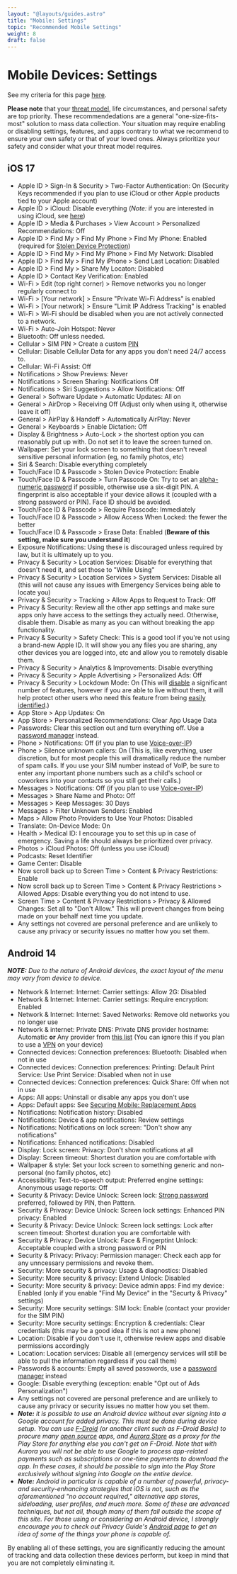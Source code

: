 ```yaml
---
layout: "@layouts/guides.astro"
title: "Mobile: Settings"
topic: "Recommended Mobile Settings"
weight: 8
draft: false
---
```


# Mobile Devices: Settings

See my criteria for this page [here](/criteria#mobile-settings--apps).

**Please note** that your [threat model](/guides/prologue/threat-model/), life circumstances, and personal safety are top priority. These recommendedations are a general "one-size-fits-most" solution to mass data collection. Your situation may require enabling or disabling settings, features, and apps contrary to what we recommend to ensure your own safety or that of your loved ones. Always prioritize your safety and consider what your threat model requires.

## iOS 17

- Apple ID > Sign-In & Security > Two-Factor Authentication: On (Security Keys recommended if you plan to use iCloud or other Apple products tied to your Apple account)
- Apple ID > iCloud: Disable everything (_Note:_ if you are interested in using iCloud, see [here](/guides/moderately-important/backups/#iclouds-advanced-data-protection-program))
- Apple ID > Media & Purchases > View Account > Personalized Recommendations: Off
- Apple ID > Find My > Find My iPhone > Find My iPhone: Enabled (required for [Stolen Device Protection](https://support.apple.com/en-us/HT212510))
- Apple ID > Find My > Find My iPhone > Find My Network: Disabled
- Apple ID > Find My > Find My iPhone > Send Last Location: Disabled
- Apple ID > Find My > Share My Locaton: Disabled
- Apple ID > Contact Key Verification: Enabled
- Wi-Fi > Edit (top right corner) > Remove networks you no longer regularly connect to
- Wi-Fi > [Your network] > Ensure "Private Wi-Fi Address" is enabled
- Wi-Fi > [Your network] > Ensure "Limit IP Address Tracking" is enabled
- Wi-Fi > Wi-Fi should be disabled when you are not actively connected to a network.
- Wi-Fi > Auto-Join Hotspot: Never
- Bluetooth: Off unless needed.
- Cellular > SIM PIN > Create a custom [PIN](https://support.apple.com/en-us/HT201529)
- Cellular: Disable Cellular Data for any apps you don't need 24/7 access to.
- Cellular: Wi-Fi Assist: Off
- Notifications > Show Previews: Never
- Notifications > Screen Sharing: Notifications Off
- Notifications > Siri Suggestions > Allow Notifications: Off
- General > Software Update > Automatic Updates: All on
- General > AirDrop > Receiving Off (Adjust only when using it, otherwise leave it off)
- General > AirPlay & Handoff > Automatically AirPlay: Never
- General > Keyboards > Enable Dictation: Off
- Display & Brightness > Auto-Lock > the shortest option you can reasonably put up with. Do not set it to leave the screen turned on.
- Wallpaper: Set your lock screen to something that doesn't reveal sensitive personal information (eg, no family photos, etc)
- Siri & Search: Disable everything completely
- Touch/Face ID & Passcode > Stolen Device Protection: Enable
- Touch/Face ID & Passcode > Turn Passcode On: Try to set an [alpha-numeric password](/guides/most-important/passwords) if possible, otherwise use a six-digit PIN. A fingerprint is also acceptable if your device allows it (coupled with a strong password or PIN). Face ID should be avoided.
- Touch/Face ID & Passcode > Require Passcode: Immediately
- Touch/Face ID & Passcode > Allow Access When Locked: the fewer the better
- Touch/Face ID & Passcode > Erase Data: Enabled (**Beware of this setting, make sure you understand it**)
- Exposure Notifications: Using these is discouraged unless required by law, but it is ultimately up to you.
- Privacy & Security > Location Services: Disable for everything that doesn't need it, and set those to "While Using"
- Privacy & Security > Location Services > System Services: Disable all (this will not cause any issues with Emergency Services being able to locate you)
- Privacy & Security > Tracking > Allow Apps to Request to Track: Off
- Privacy & Security: Review all the other app settings and make sure apps only have access to the settings they actually need. Otherwise, disable them. Disable as many as you can without breaking the app functionality.
- Privacy & Security > Safety Check: This is a good tool if you're not using a brand-new Apple ID. It will show you any files you are sharing, any other devices you are logged into, etc and allow you to remotely disable them.
- Privacy & Security > Analytics & Improvements: Disable everything
- Privacy & Security > Apple Advertising > Personalized Ads: Off
- Privacy & Security > Lockdown Mode: On (This will [disable](https://support.apple.com/en-us/HT212650) a significant number of features, however if you are able to live without them, it will help protect other users who need this feature from being [easily identified](https://www.techspot.com/news/95767-apple-upcoming-lockdown-mode-make-devices-easier-fingerprint.html).)
- App Store > App Updates: On
- App Store > Personalized Recommendations: Clear App Usage Data
- Passwords: Clear this section out and turn everything off. Use a [password manager](/guides/most-important/passwords) instead.
- Phone > Notifications: Off (if you plan to use [Voice-over-IP](/guides/less-important/voip))
- Phone > Silence unknown callers: On (This is, like everything, user discretion, but for most people this will dramatically reduce the number of spam calls. If you use your SIM number instead of VoIP, be sure to enter any important phone numbers such as a child's school or coworkers into your contacts so you still get their calls.)
- Messages > Notifications: Off (if you plan to use [Voice-over-IP](/guides/less-important/voip))
- Messages > Share Name and Photo: Off
- Messages > Keep Messages: 30 Days
- Messages > Filter Unknown Senders: Enabled
- Maps > Allow Photo Providers to Use Your Photos: Disabled
- Translate: On-Device Mode: On
- Health > Medical ID: I encourage you to set this up in case of emergency. Saving a life should always be prioritized over privacy.
- Photos > iCloud Photos: Off (unless you use iCloud)
- Podcasts: Reset Identifier
- Game Center: Disable
- Now scroll back up to Screen Time > Content & Privacy Restrictions: Enable
- Now scroll back up to Screen Time > Content & Privacy Restrictions > Allowed Apps: Disable everything you do not intend to use.
- Screen Time > Content & Privacy Restrictions > Privacy & Allowed Changes: Set all to "Don't Allow." This will prevent changes from being made on your behalf next time you update.
- Any settings not covered are personal preference and are unlikely to cause any privacy or security issues no matter how you set them.

## Android 14

**_NOTE:_** _Due to the nature of Android devices, the exact layout of the menu may vary from device to device._

- Network & Internet: Internet: Carrier settings: Allow 2G: Disabled
- Network & Internet: Internet: Carrier settings: Require encryption: Enabled
- Network & Internet: Internet: Saved Networks: Remove old networks you no longer use
- Network & internet: Private DNS: Private DNS provider hostname: Automatic **or** Any provider from [this list](https://www.privacyguides.org/en/dns/) (You can ignore this if you plan to use a [VPN](/guides/less-important/vpns) on your device)
- Connected devices: Connection preferences: Bluetooth: Disabled when not in use
- Connected devices: Connection preferences: Printing: Default Print Service: Use Print Service: Disabled when not in use
- Connected devices: Connection preferences: Quick Share: Off when not in use
- Apps: All apps: Uninstall or disable any apps you don't use
- Apps: Default apps: See [Securing Mobile: Replacement Apps](/guides/most-important/mobile-apps)
- Notifications: Notification history: Disabled
- Notifications: Device & app notifications: Review settings
- Notifications: Notifications on lock screen: "Don't show any notifications"
- Notifications: Enhanced notifications: Disabled
- Display: Lock screen: Privacy: Don't show notifications at all
- Display: Screen timeout: Shortest duration you are comfortable with
- Wallpaper & style: Set your lock screen to something generic and non-personal (no family photos, etc)
- Accessibility: Text-to-speech output: Preferred engine settings: Anonymous usage reports: Off
- Security & Privacy: Device Unlock: Screen lock: [Strong password](/guides/most-important/passwords) preferred, followed by PIN, then Pattern.
- Security & Privacy: Device Unlock: Screen lock settings: Enhanced PIN privacy: Enabled
- Security & Privacy: Device Unlock: Screen lock settings: Lock after screen timeout: Shortest duration you are comfortable with
- Security & Privacy: Device Unlock: Face & Fingerptint Unlock: Acceptable coupled with a strong password or PIN
- Security & Privacy: Privacy: Permission manager: Check each app for any unncessary permissions and revoke them.
- Security: More security & privacy: Usage & diagnostics: Disabled
- Security: More security & privacy: Extend Unlock: Disabled
- Security: More security & privacy: Device admin apps: Find my device: Enabled (only if you enable "Find My Device" in the "Securty & Privacy" settings)
- Security: More security settings: SIM lock: Enable (contact your provider for the SIM PIN)
- Security: More security settings: Encryption & credentials: Clear credentials (this may be a good idea if this is not a new phone)
- Location: Disable if you don't use it, otherwise review apps and disable permissions accordingly
- Location: Location services: Disable all (emergency services will still be able to pull the information regardless if you call them)
- Passwords & accounts: Empty all saved passwords, use a [password manager](/guides/most-important/passwords) instead
- Google: Disable everything (exception: enable "Opt out of Ads Personalization")
- Any settings not covered are personal preference and are unlikely to cause any privacy or security issues no matter how you set them.
- **_Note:_** _it is possible to use an Android device without ever signing into a Google account for added privacy. This must be done during device setup. You can use [F-Droid](https://f-droid.org/) (or another client such as F-Droid Basic) to procure many [open source](/guides/prologue/open-source) apps, and [Aurora Store](https://auroraoss.com) as a proxy for the Play Store for anything else you can't get on F-Droid. Note that with Aurora you will not be able to use Google to process app-related payments such as subscriptions or one-time payments to download the app. In these cases, it should be possible to sign into the Play Store exclusively without signing into Google on the entire device._
- **_Note:_** _Android in particular is capable of a number of powerful, privacy- and security-enhancing strategies that iOS is not, such as the aforementioned "no account required," alternative app stores, sideloading, user profiles, and much more. Some of these are advanced techniques, but not all, though many of them fall outside the scope of this site. For those using or considering an Android device, I strongly encourage you to check out Privacy Guide's [Android page](https://www.privacyguides.org/en/android/) to get an idea of some of the things your phone is capable of._

By enabling all of these settings, you are significantly reducing the amount of tracking and data collection these devices perform, but keep in mind that you are not completely eliminating it.
